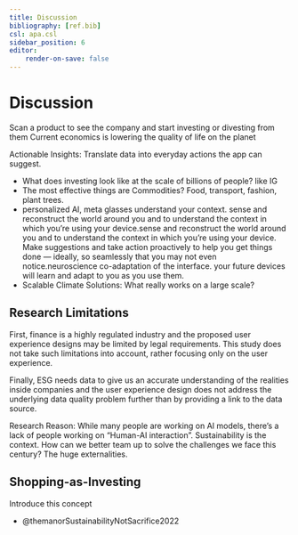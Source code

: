 ```yaml
---
title: Discussion
bibliography: [ref.bib]
csl: apa.csl
sidebar_position: 6
editor:
    render-on-save: false
---
```


# Discussion

Scan a product to see the company and start investing or divesting from them Current economics is lowering the quality of life on the planet

Actionable Insights: Translate data into everyday actions the app can suggest.

-   What does investing look like at the scale of billions of people? like IG
-   The most effective things are Commodities? Food, transport, fashion, plant trees.
-   personalized AI, meta glasses understand your context. sense and reconstruct the world around you and to understand the context in which you're using your device.sense and reconstruct the world around you and to understand the context in which you're using your device. Make suggestions and take action proactively to help you get things done --- ideally, so seamlessly that you may not even notice.neuroscience co-adaptation of the interface. your future devices will learn and adapt to you as you use them.
-   Scalable Climate Solutions: What really works on a large scale?

## Research Limitations

First, finance is a highly regulated industry and the proposed user experience designs may be limited by legal requirements. This study does not take such limitations into account, rather focusing only on the user experience.

Finally, ESG needs data to give us an accurate understanding of the realities inside companies and the user experience design does not address the underlying data quality problem further than by providing a link to the data source.

Research Reason: While many people are working on AI models, there's a lack of people working on "Human-AI interaction". Sustainability is the context. How can we better team up to solve the challenges we face this century? The huge externalities.

## Shopping-as-Investing

Introduce this concept

-   @themanorSustainabilityNotSacrifice2022